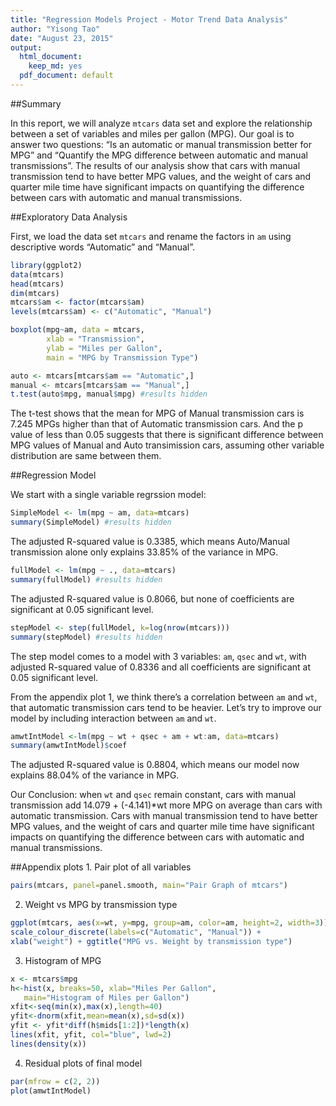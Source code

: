 ```yaml
---
title: "Regression Models Project - Motor Trend Data Analysis"
author: "Yisong Tao"
date: "August 23, 2015"
output:
  html_document:
    keep_md: yes
  pdf_document: default
---
```


##Summary

In this report, we will analyze `mtcars` data set and explore the relationship between a set of variables and miles per gallon (MPG). Our goal is to answer two questions: “Is an automatic or manual transmission better for MPG” and "Quantify the MPG difference between automatic and manual transmissions". The results of our analysis show that cars with manual transmission tend to have better MPG values, and the weight of cars  and quarter mile time have significant impacts on quantifying the difference between cars with automatic and manual transmissions.

##Exploratory Data Analysis

First, we load the data set `mtcars` and rename the factors in `am` using descriptive words "Automatic" and "Manual".

```r
library(ggplot2)
data(mtcars)
head(mtcars) 
dim(mtcars)
mtcars$am <- factor(mtcars$am)
levels(mtcars$am) <- c("Automatic", "Manual")
```

```r
boxplot(mpg~am, data = mtcars,
        xlab = "Transmission",
        ylab = "Miles per Gallon",
        main = "MPG by Transmission Type")
```

```r
auto <- mtcars[mtcars$am == "Automatic",]
manual <- mtcars[mtcars$am == "Manual",]
t.test(auto$mpg, manual$mpg) #results hidden
```


The t-test shows that the mean for MPG of Manual transmission cars is 7.245 MPGs higher than that of Automatic transmission cars. And the p value of less than 0.05 suggests that there is significant difference between MPG values of Manual and Auto transimission cars, assuming other variable distribution are same between them.

##Regression Model

We start with a single variable regrssion model:
```r
SimpleModel <- lm(mpg ~ am, data=mtcars)
summary(SimpleModel) #results hidden
```
The adjusted R-squared value is 0.3385, which means Auto/Manual transmission alone only explains 33.85% of the variance in MPG.

```r
fullModel <- lm(mpg ~ ., data=mtcars)
summary(fullModel) #results hidden
```
The adjusted R-squared value is 0.8066, but none of coefficients are significant at 0.05 significant level.

```r
stepModel <- step(fullModel, k=log(nrow(mtcars)))
summary(stepModel) #results hidden
```
The step model comes to a model with 3 variables: `am`, `qsec` and `wt`, with adjusted R-squared value of 0.8336 and all coefficients are significant at 0.05 significant level.

From the appendix plot 1, we think there's a correlation between `am` and `wt`, that automatic transmission cars tend to be heavier. Let's try to improve our model by including interaction between `am` and `wt`.
```r
amwtIntModel <-lm(mpg ~ wt + qsec + am + wt:am, data=mtcars)
summary(amwtIntModel)$coef 
```
The adjusted R-squared value is 0.8804, which means our model now explains 88.04% of the variance in MPG.

Our Conclusion: when `wt` and `qsec` remain constant, cars with manual transmission add 14.079 + (-4.141)*wt more MPG on average than cars with automatic transmission. Cars with manual transmission tend to have better MPG values, and the weight of cars and quarter mile time have significant impacts on quantifying the difference between cars with automatic and manual transmissions. 

##Appendix plots
1. Pair plot of all variables
```r
pairs(mtcars, panel=panel.smooth, main="Pair Graph of mtcars")
```

2. Weight vs MPG by transmission type
```r
ggplot(mtcars, aes(x=wt, y=mpg, group=am, color=am, height=2, width=3)) + geom_point() +  
scale_colour_discrete(labels=c("Automatic", "Manual")) + 
xlab("weight") + ggtitle("MPG vs. Weight by transmission type")
```

3. Histogram of MPG
```r
x <- mtcars$mpg
h<-hist(x, breaks=50, xlab="Miles Per Gallon",
   main="Histogram of Miles per Gallon")
xfit<-seq(min(x),max(x),length=40)
yfit<-dnorm(xfit,mean=mean(x),sd=sd(x))
yfit <- yfit*diff(h$mids[1:2])*length(x)
lines(xfit, yfit, col="blue", lwd=2)
lines(density(x))
```

4. Residual plots of final model
```r
par(mfrow = c(2, 2))
plot(amwtIntModel)
```
